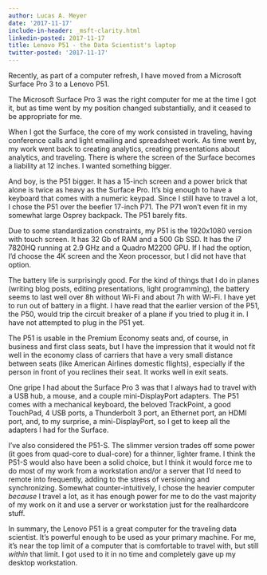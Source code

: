 ```yaml
---
author: Lucas A. Meyer
date: '2017-11-17'
include-in-header: _msft-clarity.html
linkedin-posted: 2017-11-17
title: Lenovo P51 - the Data Scientist's laptop
twitter-posted: '2017-11-17'
---
```


Recently, as part of a computer refresh, I have moved from a Microsoft Surface Pro 3 to a Lenovo P51. 

The Microsoft Surface Pro 3 was the right computer for me at the time I got it, but as time went by my position changed substantially, and it ceased to be appropriate for me.

When I got the Surface, the core of my work consisted in traveling, having conference calls and light emailing and spreadsheet work. As time went by, my work went back to creating analytics, creating presentations about analytics, and traveling. There is where the screen of the Surface becomes a liability at 12 inches. I wanted something bigger.

And boy, is the P51 bigger. It has a 15-inch screen and a power brick that alone is twice as heavy as the Surface Pro. It's big enough to have a keyboard that comes with a numeric keypad. Since I still have to travel a lot, I chose the P51 over the beefier 17-inch P71. The P71 won't even fit in my somewhat large Osprey backpack. The P51 barely fits.

Due to some standardization constraints, my P51 is the 1920x1080 version with touch screen. It has 32 Gb of RAM and a 500 Gb SSD. It has the i7 7820HQ running at 2.9 GHz and a Quadro M2200 GPU. If I had the option, I'd choose the 4K screen and the Xeon processor, but I did not have that option. 

The battery life is surprisingly good. For the kind of things that I do in planes (writing blog posts, editing presentations, light programming), the battery seems to last well over 8h without Wi-Fi and about 7h with Wi-Fi. I have yet to run out of battery in a flight. I have read that the earlier version of the P51, the P50, would trip the circuit breaker of a plane if you tried to plug it in. I have not attempted to plug in the P51 yet.

The P51 is usable in the Premium Economy seats and, of course, in business and first class seats, but I have the impression that it would not fit well in the economy class of carriers that have a very small distance between seats (like American Airlines domestic flights), especially if the person in front of you reclines their seat. It works well in exit seats.

One gripe I had about the Surface Pro 3 was that I always had to travel with a USB hub, a mouse, and a couple mini-DisplayPort adapters. The P51 comes with a mechanical keyboard, the beloved TrackPoint, a good TouchPad, 4 USB ports, a Thunderbolt 3 port, an Ethernet port, an HDMI port, and, to my surprise, a mini-DisplayPort, so I get to keep all the adapters I had for the Surface. 

I've also considered the P51-S. The slimmer version trades off some power (it goes from quad-core to dual-core) for a thinner, lighter frame. I think the P51-S would also have been a solid choice, but I think it would force me to do most of my work from a workstation and/or a server that I'd need to remote into frequently, adding to the stress of versioning and synchronizing. Somewhat counter-intuitively, I chose the heavier computer _because_ I travel a lot, as it has enough power for me to do the vast majority of my work on it and use a server or workstation just for the realhardcore stuff. 

In summary, the Lenovo P51 is a great computer for the traveling data scientist. It's powerful enough to be used as your primary machine. For me, it's near the top limit of a computer that is comfortable to travel with, but still _within_ that limit. I got used to it in no time and completely gave up my desktop workstation.
